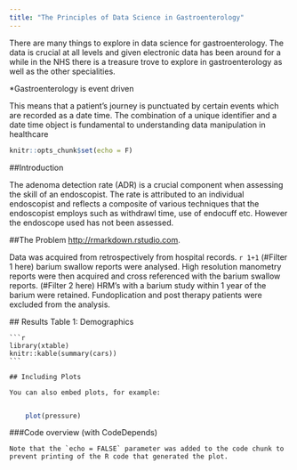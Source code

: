 ---
title: "The Principles of Data Science in Gastroenterology"
---


There are many things to explore in data science for gastroenterology. The data is crucial at all levels and given electronic data has been around for a while in the NHS there is a treasure trove to explore in gastroenterology as well as the other specialities.

*Gastroenterology is event driven

This means that a patient's journey is punctuated by certain events which are recorded as a date time. The combination of a unique identifier and a date time object is fundamental to understanding data manipulation in healthcare


  
  ```{r setup, include=FALSE}
knitr::opts_chunk$set(echo = F)

```

##Introduction

The adenoma detection rate (ADR) is a crucial component when assessing the skill of an endoscopist. The rate is attributed to an individual endoscopist and reflects a composite of various techniques that the endoscopist employs such as withdrawl time, use of endocuff etc. However the endoscope used has not been assessed.

##The Problem
<http://rmarkdown.rstudio.com>.


  Data was acquired from retrospectively from hospital records. `r 1+1` (#Filter 1 here) barium swallow reports were analysed. High resolution manometry reports were then acquired and cross referenced with the barium swallow reports. (#Filter 2 here) HRM's with a barium study within 1 year of the barium were retained. Fundoplication and post therapy patients were excluded from the analysis. 
  

   ## Results
    Table 1: Demographics
    
    
    ```{r cars}
    library(xtable)
    knitr::kable(summary(cars))
    ```
    
    ## Including Plots
    
    You can also embed plots, for example:
      
```{r pressure, echo=FALSE}
    plot(pressure)
```
###Code overview (with CodeDepends)
    
 
    
    Note that the `echo = FALSE` parameter was added to the code chunk to prevent printing of the R code that generated the plot.
    

    